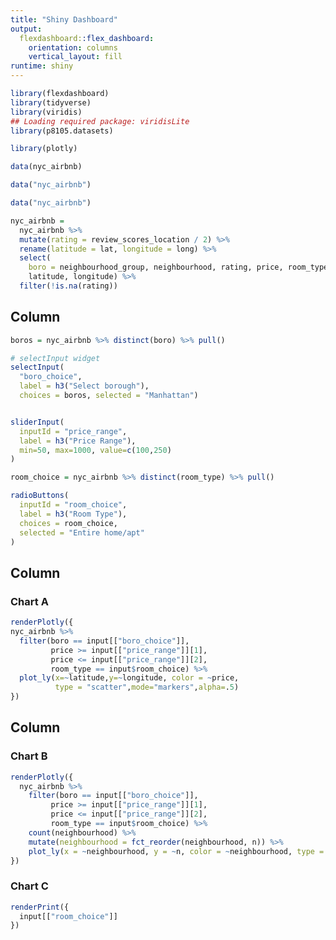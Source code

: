 ```yaml
---
title: "Shiny Dashboard"
output: 
  flexdashboard::flex_dashboard:
    orientation: columns
    vertical_layout: fill
runtime: shiny
---
```


```r
library(flexdashboard)
library(tidyverse)
library(viridis)
## Loading required package: viridisLite
library(p8105.datasets)

library(plotly)

data(nyc_airbnb)

data("nyc_airbnb")

data("nyc_airbnb")

nyc_airbnb = 
  nyc_airbnb %>% 
  mutate(rating = review_scores_location / 2) %>%
  rename(latitude = lat, longitude = long) %>%
  select(
    boro = neighbourhood_group, neighbourhood, rating, price, room_type,
    latitude, longitude) %>%
  filter(!is.na(rating))
``` 

Column {.sidebar}
-----------------------------------------------------------------------

```r
boros = nyc_airbnb %>% distinct(boro) %>% pull()

# selectInput widget
selectInput(
  "boro_choice", 
  label = h3("Select borough"),
  choices = boros, selected = "Manhattan")


sliderInput(
  inputId = "price_range",
  label = h3("Price Range"),
  min=50, max=1000, value=c(100,250)
)

room_choice = nyc_airbnb %>% distinct(room_type) %>% pull()

radioButtons(
  inputId = "room_choice",
  label = h3("Room Type"),
  choices = room_choice,
  selected = "Entire home/apt"
)
```

Column {data-width=650}
-----------------------------------------------------------------------

### Chart A

```r
renderPlotly({
nyc_airbnb %>% 
  filter(boro == input[["boro_choice"]],
         price >= input[["price_range"]][1],
         price <= input[["price_range"]][2],
         room_type == input$room_choice) %>% 
  plot_ly(x=~latitude,y=~longitude, color = ~price,
          type = "scatter",mode="markers",alpha=.5)
})


```

Column {data-width=350}
-----------------------------------------------------------------------

### Chart B

```r

renderPlotly({
  nyc_airbnb %>% 
    filter(boro == input[["boro_choice"]],
         price >= input[["price_range"]][1],
         price <= input[["price_range"]][2],
         room_type == input$room_choice) %>% 
    count(neighbourhood) %>% 
    mutate(neighbourhood = fct_reorder(neighbourhood, n)) %>% 
    plot_ly(x = ~neighbourhood, y = ~n, color = ~neighbourhood, type = "bar")
})
```

### Chart C

```r
renderPrint({ 
  input[["room_choice"]]
})
```